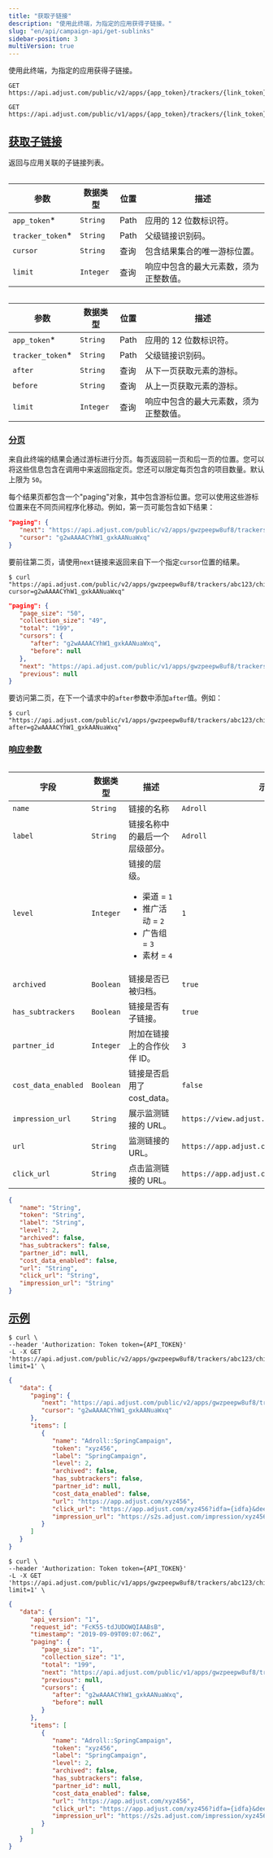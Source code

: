 ```yaml
---
title: "获取子链接"
description: "使用此终端，为指定的应用获得子链接。"
slug: "en/api/campaign-api/get-sublinks"
sidebar-position: 3
multiVersion: true
---
```

使用此终端，为指定的应用获得子链接。
<apiversion version="v2"> <codeblock title="终端" highlight="v2/apps/{app_token}/trackers/{link_token}/children"> 

```http
GET https://api.adjust.com/public/v2/apps/{app_token}/trackers/{link_token}/children
```

</CodeBlock> </ApiVersion> <apiversion version="v1"> <codeblock title="终端" highlight="v1/apps/{app_token}/trackers/{link_token}/children"> 

```http
GET https://api.adjust.com/public/v1/apps/{app_token}/trackers/{link_token}/children
```

</CodeBlock> </ApiVersion> 

[获取子链接](fetch-sublinks)
-----------------------

返回与应用关联的子链接列表。
<apiversion version="v2"> <table> 

|         参数         |   数据类型    |  位置  |         描述          |
|--------------------|-----------|------|---------------------|
| `app_token`\*     | `String`  | Path | 应用的 12 位数标识符。       |
| `tracker_token`\* | `String`  | Path | 父级链接识别码。            |
| `cursor`           | `String`  | 查询   | 包含结果集合的唯一游标位置。      |
| `limit`            | `Integer` | 查询   | 响应中包含的最大元素数，须为正整数值。 |

</Table> </ApiVersion> <apiversion version="v1"> <table> 

|         参数         |   数据类型    |  位置  |         描述          |
|--------------------|-----------|------|---------------------|
| `app_token`\*     | `String`  | Path | 应用的 12 位数标识符。       |
| `tracker_token`\* | `String`  | Path | 父级链接识别码。            |
| `after`            | `String`  | 查询   | 从下一页获取元素的游标。        |
| `before`           | `String`  | 查询   | 从上一页获取元素的游标。        |
| `limit`            | `Integer` | 查询   | 响应中包含的最大元素数，须为正整数值。 |

</Table> </ApiVersion> 

### [分页](pagination)

来自此终端的结果会通过游标进行分页。每页返回前一页和后一页的位置。您可以将这些信息包含在调用中来返回指定页。您还可以限定每页包含的项目数量。默认上限为 `50`。

每个结果页都包含一个"paging"对象，其中包含游标位置。您可以使用这些游标位置来在不同页间程序化移动。例如，第一页可能包含如下结果：
<apiversion version="v2"> <codeblock title="分页示例"> 

```json
"paging": {
   "next": "https://api.adjust.com/public/v2/apps/gwzpeepw8uf8/trackers/abc123/children?cursor=g2wAAAACYhW1_gxkAANuaWxq",
   "cursor": "g2wAAAACYhW1_gxkAANuaWxq"
}

```

</CodeBlock> 

要前往第二页，请使用`next`链接来返回来自下一个指定`cursor`位置的结果。
<codeblock title="cURL" highlight="cursor=g2wAAAACYhW1_gxkAANuaWxq"> 

```console
$ curl "https://api.adjust.com/public/v2/apps/gwzpeepw8uf8/trackers/abc123/children?cursor=g2wAAAACYhW1_gxkAANuaWxq"
```

</CodeBlock> </ApiVersion> <apiversion version="v1"> <codeblock title="分页示例"> 

```json
"paging": {
   "page_size": "50",
   "collection_size": "49",
   "total": "199",
   "cursors": {
      "after": "g2wAAAACYhW1_gxkAANuaWxq",
      "before": null
   },
   "next": "https://api.adjust.com/public/v1/apps/gwzpeepw8uf8/trackers/abc123/children?after=g2wAAAACYhW1_gxkAANuaWxq&limit=50",
   "previous": null
}

```

</CodeBlock> 

要访问第二页，在下一个请求中的`after`参数中添加`after`值。例如：
<codeblock title="cURL" highlight="after=g2wAAAACYhW1_gxkAANuaWxq"> 

```console
$ curl "https://api.adjust.com/public/v1/apps/gwzpeepw8uf8/trackers/abc123/children?after=g2wAAAACYhW1_gxkAANuaWxq"
```

</CodeBlock> </ApiVersion> 

### [响应参数](response-parameters)

<table search> 

|         字段          |   数据类型    |                                             描述                                              |                     示例                      |
|---------------------|-----------|---------------------------------------------------------------------------------------------|---------------------------------------------|
| `name`              | `String`  | 链接的名称                                                                                       | `Adroll`                                    |
| `label`             | `String`  | 链接名称中的最后一个层级部分。                                                                             | `Adroll`                                    |
| `level`             | `Integer` | 链接的层级。<br/><ul><li>渠道 = `1`</li><li>推广活动 = `2`</li><li>广告组 = `3`</li><li>素材 = `4`</li></ul> | `1`                                         |
| `archived`          | `Boolean` | 链接是否已被归档。                                                                                   | `true`                                      |
| `has_subtrackers`   | `Boolean` | 链接是否有子链接。                                                                                   | `true`                                      |
| `partner_id`        | `Integer` | 附加在链接上的合作伙伴 ID。                                                                             | `3`                                         |
| `cost_data_enabled` | `Boolean` | 链接是否启用了 cost\_data。                                                                        | `false`                                     |
| `impression_url`    | `String`  | 展示监测链接的 URL。                                                                                | `https://view.adjust.com/impression/abc123` |
| `url`               | `String`  | 监测链接的 URL。                                                                                  | `https://app.adjust.com/abc123`             |
| `click_url`         | `String`  | 点击监测链接的 URL。                                                                                | `https://app.adjust.com/abc123`             |

</Table> <codeblock title="响应格式"> 

```json
{
   "name": "String",
   "token": "String",
   "label": "String",
   "level": 2,
   "archived": false,
   "has_subtrackers": false,
   "partner_id": null,
   "cost_data_enabled": false,
   "url": "String",
   "click_url": "String",
   "impression_url": "String"
}
```

</CodeBlock> 

[示例](example)
-------------

<apiversion version="v2"> <codeblock title="cURL" highlight="gwzpeepw8uf8, abc123"> 

```console
$ curl \
--header 'Authorization: Token token={API_TOKEN}'
-L -X GET 'https://api.adjust.com/public/v2/apps/gwzpeepw8uf8/trackers/abc123/children?limit=1' \
```

</CodeBlock> <codeblock title="成功响应"> 

```json
{
   "data": {
      "paging": {
         "next": "https://api.adjust.com/public/v2/apps/gwzpeepw8uf8/trackers/abc123/children?cursor=g2wAAAACYhW1_gxkAANuaWxq&limit=1",
         "cursor": "g2wAAAACYhW1_gxkAANuaWxq"
      },
      "items": [
         {
            "name": "Adroll::SpringCampaign",
            "token": "xyz456",
            "label": "SpringCampaign",
            "level": 2,
            "archived": false,
            "has_subtrackers": false,
            "partner_id": null,
            "cost_data_enabled": false,
            "url": "https://app.adjust.com/xyz456",
            "click_url": "https://app.adjust.com/xyz456?idfa={idfa}&deeplink=http%3A%2F%2Fa.b%2Fc%3Fd%3D1%26e%3D%%MACROS%%",
            "impression_url": "https://s2s.adjust.com/impression/xyz456?idfa={idfa}&s2s=1"
         }
      ]
   }
}
```

</CodeBlock> </ApiVersion> <apiversion version="v1"> <codeblock title="cURL" highlight="gwzpeepw8uf8, abc123"> 

```console
$ curl \
--header 'Authorization: Token token={API_TOKEN}'
-L -X GET 'https://api.adjust.com/public/v1/apps/gwzpeepw8uf8/trackers/abc123/children?limit=1' \
```

</CodeBlock> <codeblock title="成功响应"> 

```json
{
   "data": {
      "api_version": "1",
      "request_id": "FcK55-tdJUDOWQIAABsB",
      "timestamp": "2019-09-09T09:07:06Z",
      "paging": {
         "page_size": "1",
         "collection_size": "1",
         "total": "199",
         "next": "https://api.adjust.com/public/v1/apps/gwzpeepw8uf8/trackers/abc123/children?after=g2wAAAACYhW1_gxkAANuaWxq&limit=1",
         "previous": null,
         "cursors": {
            "after": "g2wAAAACYhW1_gxkAANuaWxq",
            "before": null
         }
      },
      "items": [
         {
            "name": "Adroll::SpringCampaign",
            "token": "xyz456",
            "label": "SpringCampaign",
            "level": 2,
            "archived": false,
            "has_subtrackers": false,
            "partner_id": null,
            "cost_data_enabled": false,
            "url": "https://app.adjust.com/xyz456",
            "click_url": "https://app.adjust.com/xyz456?idfa={idfa}&deeplink=http%3A%2F%2Fa.b%2Fc%3Fd%3D1%26e%3D%%MACROS%%",
            "impression_url": "https://s2s.adjust.com/impression/xyz456?idfa={idfa}&s2s=1"
         }
      ]
   }
}
```

</CodeBlock> </ApiVersion>

